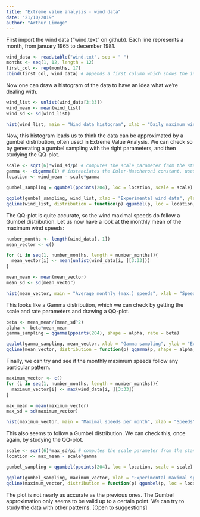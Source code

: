 ---
title: "Extreme value analysis - wind data"
date: "21/10/2019"
author: "Arthur Limoge"
---

First import the wind data ("wind.text" on github).
Each line represents a month, from january 1965 to december 1981.

```{r}
wind_data <- read.table("wind.txt", sep = " ")
months <- seq(1, 12, length = 12)
first_col <- rep(months, 17)
cbind(first_col, wind_data) # appends a first column which shows the index of the month
```

Now one can draw a histogram of the data to have an idea what we're dealing with.

```{r}
wind_list <- unlist(wind_data[3:33])
wind_mean <- mean(wind_list)
wind_sd <- sd(wind_list)

hist(wind_list, main = "Wind data histogram", xlab = "Daily maximum wind speeds")
```

Now, this histogram leads us to think the data can be approximated by a gumbel distribution, often used in Extreme Value Analysis. We can check so by generating a gumbel sampling with the right parameters, and then studying the QQ-plot.

```{r}
scale <- sqrt(6)*wind_sd/pi # computes the scale parameter from the standard deviation
gamma <- -digamma(1) # instanciates the Euler-Mascheroni constant, used to compute the location
location <- wind_mean - scale*gamma

gumbel_sampling = qgumbel(ppoints(204), loc = location, scale = scale)

qqplot(gumbel_sampling, wind_list, xlab = "Experimental wind data", ylab = "Gumbel sample")
qqline(wind_list, distribution = function(p) qgumbel(p, loc = location, scale = scale), col = "red")
```

The QQ-plot is quite accurate, so the wind maximal speeds do follow a Gumbel distribution.
Let us now have a look at the monthly mean of the maximum wind speeds:

```{r}

number_months <- length(wind_data[, 1])
mean_vector <- c()

for (i in seq(1, number_months, length = number_months)){
  mean_vector[i] <- mean(unlist(wind_data[i, ][3:33]))
}

mean_mean <- mean(mean_vector)
mean_sd <- sd(mean_vector)

hist(mean_vector, main = "Average monthly (max.) speeds", xlab = "Speeds")


```

This looks like a Gamma distribution, which we can check by getting the scale and rate parameters and drawing a QQ-plot.

```{r}

beta <- mean_mean/(mean_sd^2)
alpha <- beta*mean_mean
gamma_sampling = qgamma(ppoints(204), shape = alpha, rate = beta)

qqplot(gamma_sampling, mean_vector, xlab = "Gamma sampling", ylab = "Experimental sample")
qqline(mean_vector, distribution = function(p) qgamma(p, shape = alpha, rate = beta), col = "red")

```

Finally, we can try and see if the monthly maximum speeds follow any particular pattern. 

```{r}

maximum_vector <- c()
for (i in seq(1, number_months, length = number_months)){
  maximum_vector[i] <- max(wind_data[i, ][3:33])
}

max_mean = mean(maximum_vector)
max_sd = sd(maximum_vector)

hist(maximum_vector, main = "Maximal speeds per month", xlab = "Speeds")

```

This also seems to follow a Gumbel distribution. We can check this, once again, by studying the QQ-plot.

```{r}

scale <- sqrt(6)*max_sd/pi # computes the scale parameter from the standard deviation
location <- max_mean - scale*gamma

gumbel_sampling = qgumbel(ppoints(204), loc = location, scale = scale)

qqplot(gumbel_sampling, maximum_vector, xlab = "Experimental maximal speeds", ylab = "Gumbel sample")
qqline(maximum_vector, distribution = function(p) qgumbel(p, loc = location, scale = scale), col = "red")

```

The plot is not nearly as accurate as the previous ones. The Gumbel approximation only seems to be valid 
up to a certain point. We can try to study the data with other patterns. [Open to suggestions]
